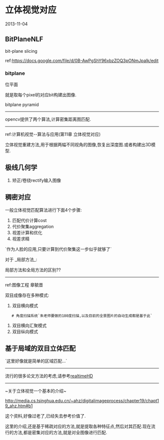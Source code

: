 = 立体视觉对应 =

2013-11-04

== BitPlaneNLF ==
bit-plane slicing

ref:[[https://docs.google.com/file/d/0B-AwPgShY96xbzZOQ3pONmJpalk/edit]]

=== bitplane ===
位平面

就是取每个pixel的对应bit构建出图像.

bitplane pyramid
----
opencv提供了两个算法,计算密集距离图匹配.



----
ref:计算机视觉--算法与应用(第11章 立体视觉对应)

立体视觉重建方法,用于根据两幅不同视角的图像,恢复出深度图.或者构建出3D模型.

== 极线几何学 ==

# 矫正/卷绕rectify输入图像

== 稠密对应 ==
一般立体视觉匹配算法进行下面4个步骤:
# 匹配代价计算cost
# 代价聚集aggregation
# 视差计算和优化
# 视差求精
`作为人脸的应用,只要计算到代价聚集这一步似乎就够了`

对于 _局部方法_:


局部方法和全局方法的区别??

----
ref:图像工程 章毓晋

双目成像存在多种模式:
# 双目横向模式
    # 角度扫描系统`朱老师要做的180度扫描,以及目前的全景图片的自动生成都是基于此`
# 双目横向汇聚模式
# 双目纵向模式

== 基于局域的双目立体匹配 ==
`这里好像就是简单的区域匹配...`
----
流行的很多论文方法的考虑,请参考[[realtimeHD]]
----

~关于立体视觉一个基本的介绍~

[[http://media.cs.tsinghua.edu.cn/~ahz/digitalimageprocess/chapter19/chapt19_ahz.htm#b1]]

这个资料,好像过老了,已经失去参考价值了.

这里的介绍,还是基于稀疏对应的方法,就是提取各种特征点,然后对其匹配.现在流行的方法,都是密集对应的方法,就是对全图像进行匹配.
